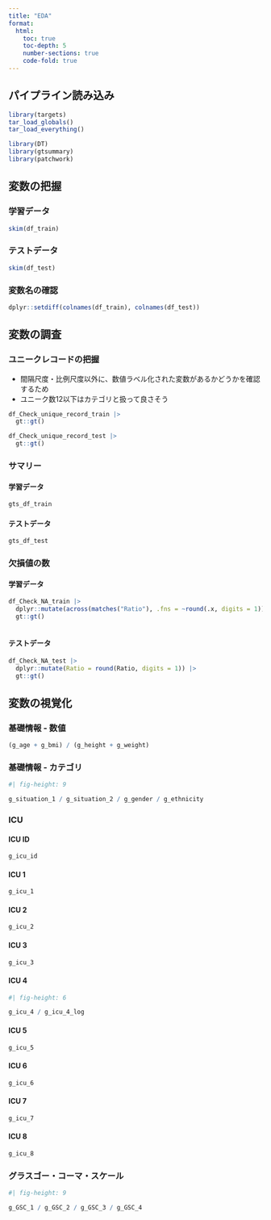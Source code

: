 ```yaml
---
title: "EDA"
format: 
  html:
    toc: true
    toc-depth: 5
    number-sections: true
    code-fold: true
---
```


## パイプライン読み込み

```r
library(targets)
tar_load_globals()
tar_load_everything()

library(DT)
library(gtsummary)
library(patchwork)
```

## 変数の把握

### 学習データ

```r
skim(df_train)
```

### テストデータ

```r
skim(df_test)
```

### 変数名の確認

```r
dplyr::setdiff(colnames(df_train), colnames(df_test))
```

## 変数の調査

### ユニークレコードの把握

-   間隔尺度・比例尺度以外に、数値ラベル化された変数があるかどうかを確認するため
-   ユニーク数12以下はカテゴリと扱って良さそう

```r
df_Check_unique_record_train |> 
  gt::gt()

df_Check_unique_record_test |> 
  gt::gt()
```

### サマリー

#### 学習データ

```r
gts_df_train
```

#### テストデータ

```r
gts_df_test
```

### 欠損値の数

#### 学習データ

```r
df_Check_NA_train |> 
  dplyr::mutate(across(matches("Ratio"), .fns = ~round(.x, digits = 1))) |> 
  gt::gt() 
  
```

#### テストデータ

```r
df_Check_NA_test |> 
  dplyr::mutate(Ratio = round(Ratio, digits = 1)) |> 
  gt::gt()
```

## 変数の視覚化

### 基礎情報 - 数値

```r
(g_age + g_bmi) / (g_height + g_weight)
```

### 基礎情報 - カテゴリ

```r
#| fig-height: 9

g_situation_1 / g_situation_2 / g_gender / g_ethnicity
```

### ICU

#### ICU ID

```r
g_icu_id
```

#### ICU 1

```r
g_icu_1
```

#### ICU 2

```r
g_icu_2
```

#### ICU 3

```r
g_icu_3
```

#### ICU 4

```r
#| fig-height: 6

g_icu_4 / g_icu_4_log
```

#### ICU 5

```r
g_icu_5
```

#### ICU 6

```r
g_icu_6
```

#### ICU 7

```r
g_icu_7
```

#### ICU 8

```r
g_icu_8
```

### グラスゴー・コーマ・スケール

```r
#| fig-height: 9

g_GSC_1 / g_GSC_2 / g_GSC_3 / g_GSC_4
```

